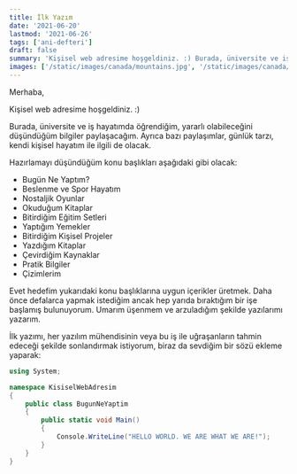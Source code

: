 ```yaml
---
title: İlk Yazım
date: '2021-06-20'
lastmod: '2021-06-26'
tags: ['ani-defteri']
draft: false
summary: 'Kişisel web adresime hoşgeldiniz. :) Burada, üniversite ve iş hayatımda öğrediğim, yararlı olabileceğini düşündüğüm bilgiler...'
images: ['/static/images/canada/mountains.jpg', '/static/images/canada/toronto.jpg']
---
```


Merhaba,

Kişisel web adresime hoşgeldiniz. :)

Burada, üniversite ve iş hayatımda öğrendiğim, yararlı olabileceğini düşündüğüm bilgiler paylaşacağım. Ayrıca bazı paylaşımlar, günlük tarzı, kendi kişisel hayatım ile ilgili de olacak.

Hazırlamayı düşündüğüm konu başlıkları aşağıdaki gibi olacak:

- Bugün Ne Yaptım?
- Beslenme ve Spor Hayatım
- Nostaljik Oyunlar
- Okuduğum Kitaplar
- Bitirdiğim Eğitim Setleri
- Yaptığım Yemekler
- Bitirdiğim Kişisel Projeler
- Yazdığım Kitaplar
- Çevirdiğim Kaynaklar
- Pratik Bilgiler
- Çizimlerim

Evet hedefim yukarıdaki konu başlıklarına uygun içerikler üretmek. Daha önce defalarca yapmak istediğim ancak hep yarıda bıraktığım bir işe başlamış bulunuyorum. Umarım üşenmem ve arzuladığım şekilde yazılarımı yazarım. 

İlk yazımı, her yazılım mühendisinin veya bu iş ile uğraşanların tahmin edeceği şekilde sonlandırmak istiyorum, biraz da sevdiğim bir sözü ekleme yaparak:

```csharp
using System;

namespace KisiselWebAdresim
{
    public class BugunNeYaptim
    {
        public static void Main()
        {
            Console.WriteLine("HELLO WORLD. WE ARE WHAT WE ARE!");
        }
    }
}
```